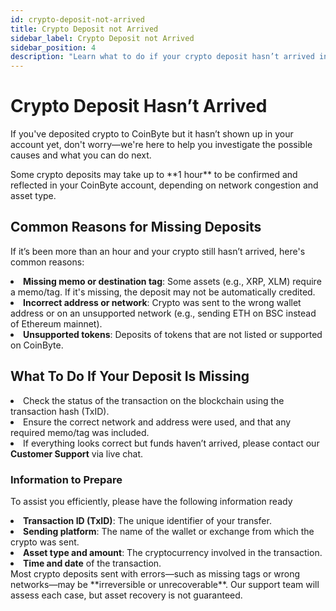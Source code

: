 ```yaml
---
id: crypto-deposit-not-arrived
title: Crypto Deposit not Arrived
sidebar_label: Crypto Deposit not Arrived
sidebar_position: 4
description: "Learn what to do if your crypto deposit hasn’t arrived in your CoinByte account."
---
```


# Crypto Deposit Hasn’t Arrived

If you've deposited crypto to CoinByte but it hasn’t shown up in your account yet, don't worry—we're here to help you investigate the possible causes and what you can do next.

<InfoBox icon="💡">
Some crypto deposits may take up to **1 hour** to be confirmed and reflected in your CoinByte account, depending on network congestion and asset type.
</InfoBox>

## Common Reasons for Missing Deposits
If it’s been more than an hour and your crypto still hasn’t arrived, here's common reasons:

<WarningBox icon="⚠️">
<TickList>
<li><strong>Missing memo or destination tag</strong>: Some assets (e.g., XRP, XLM) require a memo/tag. If it's missing, the deposit may not be automatically credited.</li>
<li><strong>Incorrect address or network</strong>: Crypto was sent to the wrong wallet address or on an unsupported network (e.g., sending ETH on BSC instead of Ethereum mainnet).</li>
<li><strong>Unsupported tokens</strong>: Deposits of tokens that are not listed or supported on CoinByte.</li>
</TickList>
</WarningBox>

## What To Do If Your Deposit Is Missing

<RoundStepList>
<li>Check the status of the transaction on the blockchain using the transaction hash (TxID).</li>
<li>Ensure the correct network and address were used, and that any required memo/tag was included.</li>
<li>If everything looks correct but funds haven’t arrived, please contact our <strong>Customer Support</strong> via live chat.</li>
</RoundStepList>

### Information to Prepare

To assist you efficiently, please have the following information ready

<TickList>
<li><strong>Transaction ID (TxID)</strong>: The unique identifier of your transfer.</li>
<li><strong>Sending platform</strong>: The name of the wallet or exchange from which the crypto was sent.</li>
<li><strong>Asset type and amount</strong>: The cryptocurrency involved in the transaction.</li>
<li><strong>Time and date</strong> of the transaction.</li>
</TickList>

<WarningBox icon="⚠️">
Most crypto deposits sent with errors—such as missing tags or wrong networks—may be **irreversible or unrecoverable**. Our support team will assess each case, but asset recovery is not guaranteed.
</WarningBox>

<RelatedArticles category="deposits-withdrawals" />
